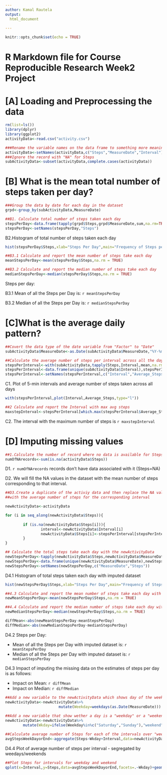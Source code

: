 ```yaml
---
author: Kamal Rautela
output:
  html_document
    
---
```


```r
knitr::opts_chunk$set(echo = TRUE)
```

R Markdown file for Course Reproducible Research Week2 Project 
===============================================================


[A] Loading and Preprocessing the data
========================================

```r

rm(list=ls())
library(dplyr)
library(ggplot2)
activityData<-read.csv("activity.csv")

###Rename the variable names on the data frame to something more meaningful
activityData<-setNames(activityData,c("Steps","MeasureDate","Interval"))
###Ignore the record with "NA" for Steps
subActivityData<-subset(activityData,complete.cases(activityData))

```


[B] What is the mean total number of steps taken per day?
=====================================================


```r
###Group the data by date for each day in the dataset
grpd<-group_by(subActivityData,MeasureDate)

##B1. Calculate total number of steps taken each day
stepsPerDay<-data.frame(tapply(grpd$Steps,grpd$MeasureDate,sum,na.rm=TRUE))
stepsPerDay<-setNames(stepsPerDay,"Steps")
```

B2.Histogram of total number of steps taken each day 

```r
hist(stepsPerDay$Steps,xlab="Steps Per Day",main="Frequency of Steps per Day")

##B3.1 Calculate and report the mean number of steps take each day
meanStepsPerDay<-mean(stepsPerDay$Steps,na.rm = TRUE)

##B3.2 Calculate and report the median number of steps take each day
medianStepsPerDay<-median(stepsPerDay$Steps,na.rm = TRUE)

```

Steps per day:

B3.1 Mean of all the Steps per Day is: `r meanStepsPerDay`

B3.2 Median of all the Steps per Day is: `r medianStepsPerDay`



[C]What is the average daily pattern?
==================================================

```r
##Covert the data type of the date variable from "Factor" to "Date"
subActivityData$MeasureDate<-as.Date(subActivityData$MeasureDate,"%Y-%m-%d")

##Calculate the average number of steps per interval across all the days
stepsPerInterval<-with(subActivityData,tapply(Steps,Interval,mean,na.rm=TRUE))
stepsPerInterval<-data.frame(unique(subActivityData$Interval),stepsPerInterval)
stepsPerInterval<-setNames(stepsPerInterval,c("Interval","Average_Steps"))
```

C1. Plot of 5-min intervals and average number of steps taken across all days


```r
with(stepsPerInterval,plot(Interval,Average_Steps,type="l"))

##2 Calculate and report the Interval with max avg steps
maxstepInterval<-stepsPerInterval[which.max(stepsPerInterval$Average_Steps),1]

```

C2. The interval with the maximum number of steps is `r maxstepInterval`


[D] Imputing missing values
================================

```r

##1.Calculate the number of record where no data is available for Steps 
numOfNArecords<-sum(is.na(activityData$Steps))

```

D1. `r numOfNArecords` records don't have data associated with it (Steps=NA) 
 

D2. We will fill the NA values in the dataset with the mean number of steps corresponding 
to that interval. 

```r
##D3.Create a duplicate of the activiy data and then replace the NA value in Steps
##with the average number of steps for the corresponding interval

newActivityData<-activityData

for (i in seq_along(newActivityData$Steps)){
        
        if (is.na(newActivityData$Steps[i])){
                interval<-newActivityData$Interval[i]
                newActivityData$Steps[i]<-stepsPerInterval[stepsPerInterval$Interval==interval,2]
        }
}

## Calculate the total steps take each day with the newActivityData
newStepsPerDay<-tapply(newActivityData$Steps,newActivityData$MeasureDate,sum)
newStepsPerDay<-data.frame(unique(newActivityData$MeasureDate),newStepsPerDay)
newStepsPerDay<-setNames(newStepsPerDay,c("MeasureDate","Steps"))
```

D4.1 Histogram of total steps taken each day with imputed dataset

```r
hist(newStepsPerDay$Steps,xlab="Steps Per Day",main="Frequency of Steps per Day - Imputed dataset")

##4.3 Calculate and report the mean number of steps take each day with new dataset
newMeanStepsPerDay<-mean(newStepsPerDay$Steps,na.rm = TRUE)

##4.4 Calculate and report the median number of steps take each day with new dataset
newMedianStepsPerDay<-median(newStepsPerDay$Steps,na.rm = TRUE)

diffMean<-abs(newMeanStepsPerDay-meanStepsPerDay)
diffMedian<-abs(newMedianStepsPerDay-medianStepsPerDay)
```

D4.2 Steps per Day:

- Mean of all the Steps per Day with imputed dataset is: `r meanStepsPerDay`
- Median of all the Steps per Day with imputed dataset is: `r medianStepsPerDay`


D4.3 Impact of imputing the missing data on the estimates of steps per day is as follows:

- Impact on Mean: `r diffMean`
- Impact on Median: `r diffMedian`

```r

##Add a new variable to the newActivityData which shows day of the week for the date
newActivityData<-newActivityData%>%
                        mutate(Weekday=weekdays(as.Date(MeasureDate)))
                        
##Add a new variable that show wether a day is a "weekday" or a "weekend"
newActivityData<-newActivityData%>%
        mutate(Wkday=ifelse(Weekday%in%c("Saturday","Sunday"),"weekend","weekday"))

##Calculate average number of Steps for each of the intervals over "weekday" and "weekend"
avgStepsWeekDayorEnd<-aggregate(Steps~Wkday+Interval,data=newActivityData,mean)

```

D4.4 Plot of average number of steps per interval - segregated by weedays/weekends 

```r
##Plot Steps for intervals for weekday and weekend
qplot(x=Interval,y=Steps,data=avgStepsWeekDayorEnd,facets=.~Wkday)+geom_line()

```